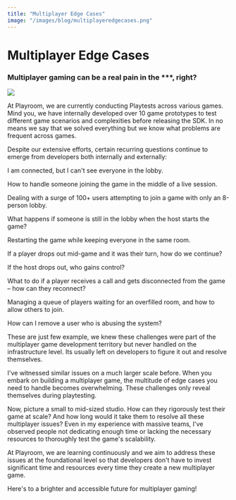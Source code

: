 ```yaml
---
title: "Multiplayer Edge Cases"
image: "/images/blog/multiplayeredgecases.png"
---
```



# Multiplayer Edge Cases
### Multiplayer gaming can be a real pain in the ***, right?

<AuthorBio author="tabish" date="November 07 2023" />

![](/images/blog/multiplayeredgecases.png)

At Playroom, we are currently conducting Playtests across various games. Mind you, we have internally developed over 10 game prototypes to test different game scenarios and complexities before releasing the SDK. In no means we say that we solved everything but we know what problems are frequent across games.

Despite our extensive efforts, certain recurring questions continue to emerge from developers both internally and externally:

I am connected, but I can't see everyone in the lobby.

How to handle someone joining the game in the middle of a live session.

Dealing with a surge of 100+ users attempting to join a game with only an 8-person lobby.

What happens if someone is still in the lobby when the host starts the game?

Restarting the game while keeping everyone in the same room.

If a player drops out mid-game and it was their turn, how do we continue?

If the host drops out, who gains control?

What to do if a player receives a call and gets disconnected from the game – how can they reconnect?

Managing a queue of players waiting for an overfilled room, and how to allow others to join.

How can I remove a user who is abusing the system?

These are just few example, we knew these challenges were part of the multiplayer game development territory but never handled on the infrastructure level. Its usually left on developers to figure it out and resolve themselves.

I've witnessed similar issues on a much larger scale before. When you embark on building a multiplayer game, the multitude of edge cases you need to handle becomes overwhelming. These challenges only reveal themselves during playtesting.

Now, picture a small to mid-sized studio. How can they rigorously test their game at scale? And how long would it take them to resolve all these multiplayer issues? Even in my experience with massive teams, I've observed people not dedicating enough time or lacking the necessary resources to thoroughly test the game's scalability.

At Playroom, we are learning continuously and we aim to address these issues at the foundational level so that developers don't have to invest significant time and resources every time they create a new multiplayer game.

Here's to a brighter and accessible future for multiplayer gaming!